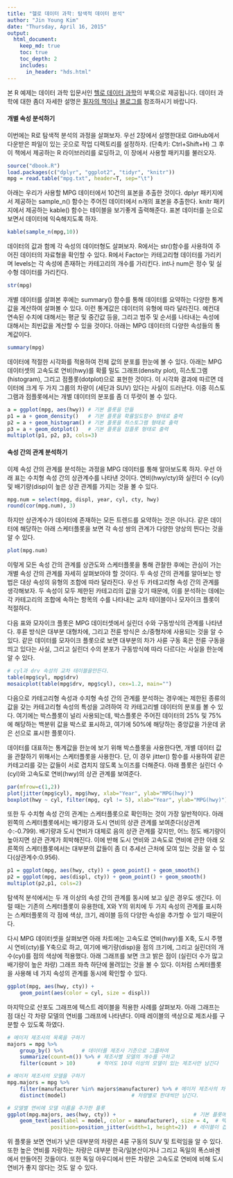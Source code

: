 ```yaml
---
title: "헬로 데이터 과학: 탐색적 데이터 분석"
author: "Jin Young Kim"
date: "Thursday, April 16, 2015"
output:
  html_document:
    keep_md: true
    toc: true
    toc_depth: 2
    includes:
      in_header: "hds.html"
---
```

본 R 예제는 데이터 과학 입문서인 [헬로 데이터 과학](http://www.yes24.com/24/goods/24349374)의 부록으로 제공됩니다. 데이터 과학에 대한 좀더 자세한 설명은 [필자의 책이나](http://www.yes24.com/24/goods/24349374) [블로그를](http://www.hellodatascience.com/) 참조하시기 바랍니다.

#### 개별 속성 분석하기

이번에는 R로 탐색적 분석의 과정을 살펴보자. 우선 2장에서 설명한대로 GitHub에서 다운받은 파일이 있는 곳으로 작업 디렉토리를 설정하자. (단축키: Ctrl+Shift+H) 그 후 이 책에서 제공하는 R 라이브러리를 로딩하고, 이 장에서 사용할 패키지를 불러오자.


```r
source("dbook.R")
load.packages(c("dplyr", "ggplot2", "tidyr", "knitr"))
mpg = read.table("mpg.txt", header=T, sep="\t")
```

아래는 우리가 사용할 MPG 데이터에서 10건의 표본을 추출한 것이다. dplyr 패키지에서 제공하는 sample_n() 함수는 주어진 데이터에서 n개의 표본을 추출한다. knitr 패키지에서 제공하는 kable() 함수는 테이블을 보기좋게 출력해준다. 표본 데이터를 눈으로 보면서 데이터에 익숙해지도록 하자. 

```r
kable(sample_n(mpg,10))
```

데이터의 값과 함께 각 속성의 데이터형도 살펴보자. R에서는 str()함수를 사용하여 주어진 데이터의 자료형을 확인할 수 있다. R에서 Factor는 카테고리형 데이터를 가리키며 levels는 각 속성에 존재하는 카테고리의 개수를 가리킨다. int나 num은 정수 및 실수형 데이터를 가리킨다.

```r
str(mpg)
```

개별 데이터를 살펴본 후에는 summary() 함수를 통해 데이터를 요약하는 다양한 통계값을 계산하여 살펴볼 수 있다. 이런 통계값은 데이터의 유형에 따라 달라진다. 예컨대 연속된 수치에 대해서는 평균 및 중간값 등을, 그리고 범주 및 순서를 나타내는 속성에 대해서는 최빈값을 계산할 수 있을 것이다. 아래는 MPG 데이터의 다양한 속성들의 통계값이다.

```r
summary(mpg)
```

데이터에 적절한 시각화를 적용하여 전체 값의 분포를 한눈에 볼 수 있다. 아래는 MPG 데이터셋의 고속도로 연비(hwy)를 확률 밀도 그래프(density plot), 히스토그램(histogram), 그리고 점플롯(dotplot)으로 표현한 것이다. 이 시각화 결과에 따르면 데이터에 크게 두 가지 그룹의 차량이 (세단과 SUV) 있다는 사실이 드러난다. 이중 히스토그램과 점플롯에서는 개별 데이터의 분포를 좀 더 뚜렷이 볼 수 있다.

```r
a = ggplot(mpg, aes(hwy)) # 기본 플롯을 만듦
p1 = a + geom_density()   # 기본 플롯을 확률밀도함수 형태로 출력
p2 = a + geom_histogram() # 기본 플롯을 히스토그램 형태로 출력
p3 = a + geom_dotplot()   # 기본 플롯을 점플롯 형태로 출력
multiplot(p1, p2, p3, cols=3)
```

#### 속성 간의  관계 분석하기

이제 속성 간의  관계를 분석하는 과정을 MPG 데이터를 통해 알아보도록 하자. 우선 아래 표는 수치형 속성 간의  상관계수를 나타낸 것이다. 연비(hwy/cty)와 실린더 수 (cyl) 및 배기량(disp)이 높은 상관 관계를 가지는 것을 볼 수 있다. 

```r
mpg.num = select(mpg, displ, year, cyl, cty, hwy)
round(cor(mpg.num), 3)
```

하지만 상관계수가 데이터에 존재하는 모든 트렌드를 요약하는 것은 아니다. 같은 데이터에 해당하는 아래 스케터플롯을 보면 각 속성 쌍의 관계가 다양한 양상의 띈다는 것을 알 수 있다.

```r
plot(mpg.num)
```

이렇게 모든 속성 간의  관계를 상관도와 스케터플롯을 통해 관찰한 후에는 관심이 가는 개별 속성 간의  관계를 자세히 살펴보아야 할 것이다. 두 속성 간의  관계를 알아보는 방법은 대상 속성의 유형의 조합에 따라 달라진다. 우선 두 카테고리형 속성 간의  관계를 생각해보자. 두 속성이 모두 제한된 카테고리의 값을 갖기 때문에, 이를 분석하는 데에는 각 카테고리의 조합에 속하는 항목의 수를 나타내는 교차 테이블이나 모자이크 플롯이 적절하다.

다음 표와 모자이크 플롯은 MPG 데이터셋에서 실린더 수와 구동방식의 관계를 나타낸다. 후륜 방식은 대부분 대형차에, 그리고 전륜 방식은 소/중형차에 사용되는 것을 알 수 있다. 같은 데이터를 모자이크 플롯으로 보면 대부분의 차가 사륜 구동 혹은 전륜 구동을 띄고 있다는 사실, 그리고 실린더 수의 분포가 구동방식에 따라 다르다는 사실을 한눈에 알 수 있다.

```r
# cyl과 drv 속성의 교차 테이블을만든다.
table(mpg$cyl, mpg$drv)
mosaicplot(table(mpg$drv, mpg$cyl), cex=1.2, main="")
```

다음으로 카테고리형 속성과 수치형 속성 간의  관계를 분석하는 경우에는 제한된 종류의 값을 갖는 카테고리형 속성의 특성을 고려하여 각 카테고리별 데이터의 분포를 볼 수 있다. 여기에는 박스플롯이 널리 사용되는데, 박스플롯은 주어진 데이터의 25% 및 75%에 해당하는 백분위 값을 박스로 표시하고, 여기에 50%에 해당하는 중앙값을 가운데 굵은 선으로 표시한 플롯이다.

데이터를 대표하는 통계값을 한눈에 보기 위해 박스플롯을 사용한다면, 개별 데이터 값을 관찰하기 위해서는 스케터플롯을 사용한다. 단, 이 경우 jitter() 함수를 사용하여 같은 카테고리를 갖는 값들이 서로 겹치지 않도록 노이즈를 더해준다.  아래 플롯은 실린더 수(cyl)와 고속도로 연비(hwy)의 상관 관계를 보여준다. 


```r
par(mfrow=c(1,2))
plot(jitter(mpg$cyl), mpg$hwy, xlab="Year", ylab="MPG(hwy)")
boxplot(hwy ~ cyl, filter(mpg, cyl != 5), xlab="Year", ylab="MPG(hwy)")
```

또한 두 수치형 속성 간의  관계는 스케터플롯으로 확인하는 것이 가장 일반적이다. 아래 왼쪽의 스케터플롯에서는 배기량과 도시 연비의 상관 관계를 보여준다(상관계수:-0.799). 배기량과 도시 연비가 대체로 음의 상관 관계를 갖지만, 어느 정도 배기량이 높아지면 상관 관계가 희박해진다. 이에 반해 도시 연비와 고속도로 연비에 관한 아래 오른쪽의 스케터플롯에서는 대부분의 값들이 좀 더 추세선 근처에 모여 있는 것을 알 수 있다(상관계수:0.956).

```r
p1 = ggplot(mpg, aes(hwy, cty)) + geom_point() + geom_smooth()
p2 = ggplot(mpg, aes(displ, cty)) + geom_point() + geom_smooth()
multiplot(p2,p1, cols=2)
```

탐색적 분석에서는 두 개 이상의 속성 간의  관계를 동시에 보고 싶은 경우도 생긴다. 이럴 때는 기존의 스케터플롯이 유용한데, X와 Y의 위치에 두 가지 속성의 관계를 표시하는 스케터플롯의 각 점에 색상, 크기, 레이블 등의 다양한 속성을 추가할 수 있기 때문이다.

다시 MPG 데이터셋을 살펴보면 아래 차트에는 고속도로 연비(hwy)를 X축, 도시 주행시 연비(cty)를 Y축으로 하고, 여기에 배기량(disp)을 점의 크기에, 그리고 실린더의 개수(cyl)를 점의 색상에 적용했다. 아래 그래프를 보면 크고 밝은 점이 (실린더 수가 많고 배기량이 높은 차량) 그래프 좌측 하단에 몰려있는 것을 볼 수 있다. 이처럼 스케터플롯을 사용해 네 가지 속성의 관계를 동시에 확인할 수 있다.

```r
ggplot(mpg, aes(hwy, cty)) + 
	geom_point(aes(color = cyl, size = displ))
```

마지막으로 산포도 그래프에 텍스트 레이블을 적용한 사례를 살펴보자. 아래 그래프는 점 대신 각 차량 모델의 연비를 그래프에 나타낸다. 이때 레이블의 색상으로 제조사를 구분할 수 있도록 하였다. 

```r
# 메이저 제조사의 목록을 구하기
majors = mpg %>% 
	group_by() %>%      # 데이터를 제조사 기준으로 그룹하여
	summarize(count=n()) %>% # 제조사별 모델의 개수를 구하고
	filter(count > 10)       # 적어도 10대 이상의 모델이 있는 제조사만 남긴다

# 메이저 제조사의 모델을 구하기
mpg.majors = mpg %>% 
	filter(manufacturer %in% majors$manufacturer) %>% # 메이저 제조사의 차량만 남기고
	distinct(model)                     # 차량별로 한대씩만 남긴다.

# 모델별 연비에 모델 이름을 추가한 플롯
ggplot(mpg.majors, aes(hwy, cty)) + 			            # 기본 플롯에
	geom_text(aes(label = model, color = manufacturer), size = 4,  # 텍스트 레이블을 더하고
			  position=position_jitter(width=1, height=2))  # 레이블이 겹치지 않도록 노이즈를 더한다.
```

위 플롯을 보면 연비가 낮은 대부분의 차량은 4륜 구동의 SUV 및 트럭임을 알 수 있다. 또한 높은 연비를 자랑하는 차량은 대부분 한국/일본산이거나 그리고 독일의 폭스바겐에서 만들어진 것들이다. 또한 독일 아우디에서 만든 차량은 고속도로 연비에 비해 도시 연비가 좋지 않다는 것도 알 수 있다.

